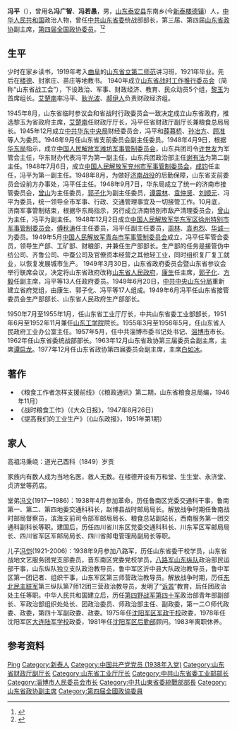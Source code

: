 {{Otheruses|other=名为冯平的其他人物|冯平}}
{{Otheruses|other=名为馮若愚的其他人物|馮若愚}}

'''冯平'''（{{bd|1903年||1986年|}}），曾用名'''冯广智'''、'''冯若愚'''，男，[[山东|山东]][[泰安县_(山东省)|泰安县]]东南乡(今[[新泰|新泰]][[楼德镇|楼德镇]]）人，[[中华人民共和国|中华人民共和国]]政治人物，曾任[[中共山东省委|中共山东省委]]统战部部长，第三届、第四届[[山东省政协|山东省政协]]副主席，[[第四届全国政协委员|第四届全国政协委员]]。<ref>{{Cite book|title=中华人民共和国职官志|author=何虎生, 李耀东, 向常福主编|publisher=中国社会出版社|year=2003|isbn=9787800883934|location=北京|pages=}}</ref><ref>{{Cite web|title=冯 平|url=http://www.xintai.gov.cn/art/2018/12/21/art_51386_4276872.html|accessdate=2020-08-29|work=新泰市人民政府}}</ref>
==生平==
少时在家乡读书，1919年考入[[曲阜|曲阜]]的[[山东省立第二师范|山东省立第二师范]]讲习班，1921年毕业。先后在[[楼德镇|楼德]]、封家庄、苗庄等地教书。
<!--
抗战爆发后，学校停办，冯平及[[楼德镇|楼德镇]]封家庄村小学教员曾在[[冯玉祥|冯玉祥]][[察哈尔民众抗日同盟军|察哈尔民众抗日同盟军]]热河义勇军第二旅任副官长[[封振武|封振武]]等人回家。封家庄的封虞臣、李子敬，楼德村的王理堂、王一民、李镇卿等当地的小学教员决心自己组织抗日武装。冯平动员楼德、霄岚、柴城几个村庄；封振武和封虞臣、李子敬负责封家庄、苗庄、王庄附近的几个村。从9月开始，到10月底已有四、五十人。

1937年10月上旬前后，中共山东省委在济南召开紧急会议，做出全省各地发动武装起义的决定。10月中旬开始，省委机关陆续从济南转移到[[泰安|泰安]]县城。10月22日在泰城召开会议，决定派干部分头到[[寿光|寿光]]、[[莱芜|莱芜]]、[[徂徕山|徂徕山]]发动群众，筹集枪支，组织抗日武装。负责徂徕山一带的是刚从监狱释放的[[程照轩|程照轩]]、[[侯德才|侯德才]]和从延安来的红军干部[[赵杰_(1913年)|赵杰]]。12月下旬，[[赵杰_(1913年)|赵杰]]到[[楼德镇|楼德镇]]找冯平，但未找到。随后找到封振武、封虞臣和李子敬，[[赵杰_(1913年)|赵杰]]当即介绍他们入党，并建立封家庄支部，封虞臣为支部书记，李子敬为组织委员，封振武为宣传委员兼保卫委员。冯平已在楼德、柴城、霄岚、甘露滩发动了四、五十人，枪也有一二十支了。截至12月底，冯平、封振武等人已发动近百人，枪支达三、四十支。12月24日，山东省委机关撤出[[泰安市|泰安城]]，先转移到篦子店，后又到徂徕山下的山阳村。12月31日下午，冯平、李镇卿带的二十多人与封振武、封虞臣集合的三十几人在山阳庄的程照轩家汇合，见到山东省委书记[[黎玉|黎玉]]和[[赵杰_(1913年)|赵杰]]等，晚饭后，黎玉、赵杰带封振武等人上了徂徕山，冯平送他们上山之后，回楼德一带继续发动没有上山的队伍。1938年1月1日，[[徂徕山起义|徂徕山起义]]誓师，成立“[[八路軍山東縱隊|八路军山东抗日游击第四支队]]”，起义队伍共约160人，暂编两个中队。冯平、封振武、程照轩等人从楼德、封家庄、山阳带出来的人编为二中队，封振武任中队长，[[程照轩|程照轩]]任指导员。冯平的朋友[[王理堂|王理堂]]是楼德盐警队大队长，抗战爆发后盐警们丢下枪支各自回家了，王理堂听说徂徕山起义部队人多枪少，便与冯平联系，把六十多支枪捐献给起义部队。

寺岭伏击战后，中共山东省委和四支队机关转移到[[新泰|新泰]]境内的[[刘杜镇|刘杜]]，并召“刘杜会议”，决定由省委书记[[黎玉|黎玉]]带冯平等赴延安向党中央汇报山东的抗战形势和我党、政、军的发展状况，并希望得到中央对山东下一步工作的指示。1938年3月，冯平随省委书记黎玉赴延安向党中央汇报工作。随行的还有3名警卫人员。在延安，黎玉向毛泽东等中央领导同志汇报了山东发动抗日武装起义和开展游击战争的情况，请求派干部、军队来山东，中共中央同意了山东省委的请求。黎玉去[[长江局|长江局]]请[[罗炳辉|罗炳辉]]到山东担任军事总指挥（罗炳辉因故不能来，党中央遂改派[[张经武|张经武]]代之），中央决定先期派[[郭洪涛|郭洪涛]]、[[张经武|张经武]]来山东。1938年4月下旬，郭洪涛、张经武率领一批地方干部和军事干部前往山东，冯平等人为向导。[[黎玉|黎玉]]任山东抗日游击第四支队政治委员，冯平任供给部政委。同时在山东省委领导下建立财委会，冯平为副主任。1938年12月27日，经中共中央批准成立了八路军山东纵队，统一领导山东各地的抗日武装，[[张经武|张经武]]任指挥。1939年9月，成立八路军山东第一纵队，冯平为供给部长。
-->
1940年成立[[山东省战时工作推行委员会|山东省战时工作推行委员会]]（简称“山东省战工会”），下设政治、军事、财政经济、教育、民众动员5个组，[[黎玉|黎玉]]为首席组长。[[艾楚南|艾楚南]]率冯平、[[耿光波|耿光波]]、[[郝伊人|郝伊人]]负责财政经济组。<!--1941年4月，山东省战工会在莒南县主持召开全省财经文教大会，以统一全省的财粮工作，建立统一的预决算、财粮、税收、供给标准和收支制度。会上一致通过省战工会主任委员[[黎玉|黎玉]]、副主任委员[[李澄之|李澄之]]、副主任委员[[陈明|陈明]]、财经处长[[艾楚南|艾楚南]]、教育处长[[杨希文|杨希文]]、副处长[[李如|李如]]、财经副处长[[耿光波|耿光波]]、委员冯平、[[孙陶林|孙陶林]]、[[辛葭舟|辛葭舟]]等17人为大会主席团。1941年5月28日，省战工会将财经处分设为财政、经建两处，[[艾楚南|艾楚南]]为财政处处长，冯平为副处长。同时成立山东省粮食管理局，[[王子文|王子文]]任局长，未到任前由冯平代局长。1943年8月，山东省临时参议会在莒南县举行第二次会议，将省战工会改为[[山东省战时行政委员会|山东省战时行政委员会]]，黎玉、[[罗荣桓|罗荣桓]]等11人为行政委员会委员，黎玉任主任委员兼工商管理处处长，[[艾楚南|艾楚南]]委员为财政处处长，冯平为财政处副处长。抗战期间，冯平还曾任胶东、渤海、冀鲁边三区财经特派员等职务。 -->

1945年8月，山东省临时参议会和省战时行政委员会一致决定成立山东省政府，推选黎玉为省政府主席，[[艾楚南|艾楚南]]任财政厅厅长，冯平任省财政厅副厅长兼粮食总局局长。1945年12月成立[[中共华东中央局|中共华东中央局]]财经委员会，冯平和[[薛暮桥|薛暮桥]]、[[孙冶方|孙冶方]]、[[顾准|顾准]]等人为委员。1946年9月任山东省支前委员会副主任委员。1948年4月9日，根据[[华东局|华东局]]指示，成立[[中国人民解放军潍坊军事管制委员会|中国人民解放军潍坊军事管制委员会]]，山东兵团司令[[许世友|许世友]]为军管会主任，华东财办代表冯平为第一副主任，山东兵团政治部主任[[谢有法|谢有法]]为第二副主任。1948年7月6日，成立[[中国人民解放军兖州市军事管制委员会|中国人民解放军兖州市军事管制委员会]]，[[成钧|成钧]]任主任，冯平为第一副主任。1948年8月，为做好[[济南战役|济南战役]]的后勤保障，山东省支前委员会设前方办事处，冯平任主任。1948年9月7日，华东局成立了统一的济南市接管委员会，[[曾山|曾山]]为主任委员，[[郭子化|郭子化]]为副主任委员，[[谭震林|谭震林]]、[[袁仲贤|袁仲贤]]、[[刘顺元|刘顺元]]、冯平为委员，统一领导全市军事、行政、交通管理事宜及一切接管工作。10月底，济南军事管制结束，根据华东局指示，另行成立济南特别市敌产清理委员会，[[曾山|曾山]]为主任，冯平为副主任。1948年12月2日成立[[中国人民解放军华东军区徐州特别市军事管制委员会|中国人民解放军华东军区徐州特别市军事管制委员会]]，[[傅秋涛|傅秋涛]]任主任委员，冯平任副主任委员，[[周林|周林]]、[[袁也烈|袁也烈]]、[[华诚一|华诚一]]为委员。1949年5月[[中国人民解放军青岛市军事管制委员会|中国人民解放军青岛市军事管制委员会]]成立，冯平任军管会委员，领导生产部、工矿部、财粮部，并兼任生产部部长。生产部的任务是接管伪中纺公司、齐鲁公司、中蚕公司及官僚资本经营之其他轻工业，同时组织复厂复工就业，以恢复发展城市生产。 1949年3月30日，山东省政府委员会暨山东省参议会举行联席会议，决定将山东省政府改称[[山东省人民政府|山东省人民政府]]，[[康生|康生]]任主席，[[郭子化|郭子化]]、[[方毅|方毅]]任副主席，冯平等13人任政府委员。1949年6月20日，[[中共中央山东分局|中共中央山东分局]]重新建立省府党组，由康生、郭子化、冯平等17人组成。1949年6月冯平任山东省接管委员会生产部部长、山东省人民政府生产部部长。

1950年7月至1955年1月，任山东省工业厅厅长，中共山东省委工业部部长，1951年6月至1952年11月兼任[[山东工学院|山东工学院]]院长。1955年3月至1956年5月，任山东省人民政府工业办公室主任。1957年5月，任中共淄博市委书记处书记、[[淄博市|淄博市]]市长。1962年任山东省委统战部部长。1963年12月山东省政协第三届委员会副主席，主席[[谭启龙|谭启龙]]。1977年12月任山东省政协第四届委员会副主席，主席[[白如冰|白如冰]]。
==著作==
* 《粮食工作者怎样支援前线》（《粮政通讯》第二期，山东省粮食总局编，1946年11月）
* 《战时粮食工作》（《大众日报》，1947年8月26日）
* 《提高我们的工业生产》（《山东政报》，1951年第1期）
==家人==
高祖冯秉峣：道光己酉科（1849）岁贡

家族内有数人成为当地名医，救人无数。在楼德开设有万和堂、生生堂、永济堂、贞济堂等药店。

堂弟[[冯文|冯文]](1917—1986)：1938年4月参加革命，历任鲁南区党委交通科干事，鲁南第一、第二、第四地委交通科科长，赵博县战时邮局局长。解放战争时期任鲁南战时邮局督察员，滨海支前司令部军邮局局长、粮食总站副站长，西南服务第一团交通科副科长等职。建国后，历任四川省川东区党委交通科科长、川东军区军邮局局长、四川省军区军邮局局长、四川省邮电管理局副局长等职。

儿子[[冯恺|冯恺]](1921-2006)：1938年9月参加八路军，历任山东省委干校学员，山东省战地文艺服务团党支部委员，晋东南区党委党校学员，[[八路军山东纵队|八路军山东纵队]]政治部民运部干事，山东纵队独立支队政治教导员，鲁中军区沂中县大队政治教导员，鲁中军区第一团记者、组织干事，山东军区第三师营政治教导员。解放战争时期，历任[[东北民主联军|东北民主联军]]第三纵队第7师12团三营政治教导员，发明了“[[訴苦運動|诉苦]]”教育，后任团政治处主任等职。中华人民共和国建立后，历任[[第四野战军|第四野战军]][[中国人民解放军第四十军|第四十军]]政治部青年部副部长、军政治部组织处处长、团政治委员、师政治部主任、副政委，第一二○师代政委、政委，第四十军副政委、政委。1975年任[[沈阳军区军政干校|沈阳军区军政干校]]政委，1978年任沈阳军区[[大连陆军学校|大连陆军学校]]政委，1981年任[[沈阳军区后勤部|沈阳军区后勤部]]顾问。1983年离职休养。
== 参考资料 ==
{{reflist}}


{{Authority control}}
{{DEFAULTSORT:Feng冯}}
[[Category:冯姓|Ping]]
[[Category:新泰人|Category:新泰人]]
[[Category:中国共产党党员_(1938年入党)|Category:中国共产党党员 (1938年入党)]]
[[Category:山东省财政厅副厅长|Category:山东省财政厅副厅长]]
[[Category:山东省工业厅厅长|Category:山东省工业厅厅长]]
[[Category:中共山东省委工业部部长|Category:中共山东省委工业部部长]]
[[Category:淄博市人民委员会市长|Category:淄博市人民委员会市长]]
[[Category:中共山東省委統戰部部長|Category:中共山東省委統戰部部長]]
[[Category:山东省政协副主席|Category:山东省政协副主席]]
[[Category:第四屆全國政協委員|Category:第四屆全國政協委員]]